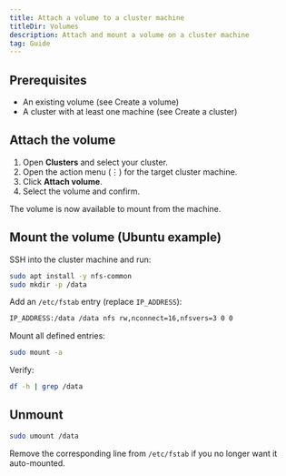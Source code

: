 ```yaml
---
title: Attach a volume to a cluster machine
titleDir: Volumes
description: Attach and mount a volume on a cluster machine
tag: Guide
---
```


## Prerequisites

- An existing volume (see Create a volume)
- A cluster with at least one machine (see Create a cluster)

## Attach the volume

1. Open **Clusters** and select your cluster.
2. Open the action menu (⋮) for the target cluster machine.
3. Click **Attach volume**.
4. Select the volume and confirm.

The volume is now available to mount from the machine.

## Mount the volume (Ubuntu example)

SSH into the cluster machine and run:

```bash
sudo apt install -y nfs-common
sudo mkdir -p /data
```

Add an `/etc/fstab` entry (replace `IP_ADDRESS`):

```bash
IP_ADDRESS:/data /data nfs rw,nconnect=16,nfsvers=3 0 0
```

Mount all defined entries:

```bash
sudo mount -a
```

Verify:

```bash
df -h | grep /data
```

## Unmount

```bash
sudo umount /data
```

Remove the corresponding line from `/etc/fstab` if you no longer want it auto-mounted.
